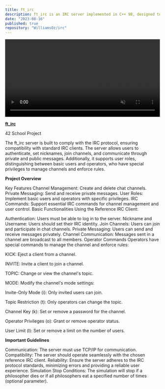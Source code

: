 ```yaml
---
title: ft_irc
description: ft_irc is an IRC server implemented in C++ 98, designed to handle the creation and deletion of chat channels. It supports sending and receiving private messages, managing user roles, and executing various IRC commands. This project showcases fundamental concepts of network programming and concurrency control in C++.
date: "2023-08-16"
published: true
repository: "WilliamsOz/irc"
---
```


<video width="100%" 
  height="auto" 
  controls
  autoplay 
  muted 
  loop>
  <source src="/videos/irc.mp4" type="video/mp4" />
  Your browser does not support the video tag.
</video>

**<u>ft_irc</u>**

42 School Project

The ft_irc server is built to comply with the IRC protocol, ensuring compatibility with standard IRC clients. The server allows users to authenticate, set nicknames, join channels, and communicate through private and public messages. Additionally, it supports user roles, distinguishing between basic users and operators, who have special privileges to manage channels and enforce rules.

**Project Overview**

Key Features
Channel Management: Create and delete chat channels.
Private Messaging: Send and receive private messages.
User Roles: Implement basic users and operators with specific privileges.
IRC Commands: Support essential IRC commands for channel management and user control.
Basic Functionalities
Using the Reference IRC Client:

Authentication: Users must be able to log in to the server.
Nickname and Username: Users should set their IRC identity.
Join Channels: Users can join and participate in chat channels.
Private Messaging: Users can send and receive messages privately.
Channel Communication: Messages sent in a channel are broadcast to all members.
Operator Commands
Operators have special commands to manage the channel and enforce rules:

KICK: Eject a client from a channel.

INVITE: Invite a client to join a channel.

TOPIC: Change or view the channel's topic.

MODE: Modify the channel's mode settings:

Invite-Only Mode (i): Only invited users can join.

Topic Restriction (t): Only operators can change the topic.

Channel Key (k): Set or remove a password for the channel.

Operator Privileges (o): Grant or remove operator status.

User Limit (l): Set or remove a limit on the number of users.

**Important Guidelines**

Communication: The server must use TCP/IP for communication.
Compatibility: The server should operate seamlessly with the chosen reference IRC client.
Reliability: Ensure the server adheres to the IRC protocol standards, minimizing errors and providing a reliable user experience.
Simulation Stop Conditions: The simulation will stop if a philosopher dies or if all philosophers eat a specified number of times (optional parameter).